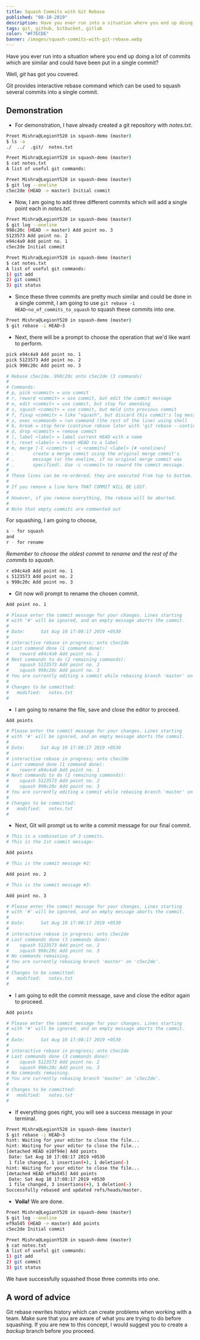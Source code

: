 ```yaml
---
title: Squash Commits with Git Rebase
published: "08-10-2019"
description: Have you ever run into a situation where you end up doing a lot of commits which are similar and could have been put in a single commit? Well, git has got you covered!
tags: git, github, bitbucket, gitlab
color: "#F7ECDE"
banner: /images/squash-commits-with-git-rebase.webp
---
```


Have you ever run into a situation where you end up doing a lot of commits which are similar and could have been put in a single commit?

Well, _git_ has got you covered.

Git provides interactive rebase command which can be used to squash several commits into a single commit.

## Demonstration

- For demonstration, I have already created a git repository with _notes.txt_.

```bash
Preet Mishra@LegionY520 in squash-demo (master)
$ ls -a
./  ../  .git/  notes.txt
```

```bash
Preet Mishra@LegionY520 in squash-demo (master)
$ cat notes.txt
A list of useful git commands:
```

```bash
Preet Mishra@LegionY520 in squash-demo (master)
$ git log --oneline
c5ec2de (HEAD -> master) Initial commit
```

- Now, I am going to add three different commits which will add a single point each in _notes.txt_.

```bash
Preet Mishra@LegionY520 in squash-demo (master)
$ git log --oneline
998c20c (HEAD -> master) Add point no. 3
5123573 Add point no. 2
e94c4a9 Add point no. 1
c5ec2de Initial commit
```

```bash
Preet Mishra@LegionY520 in squash-demo (master)
$ cat notes.txt
A list of useful git commands:
1) git add
2) git commit
3) git status
```

- Since these three commits are pretty much similar and could be done in a single commit, I am going to use `git rebase -i HEAD~no_of_commits_to_squash` to squash these commits into one.

```bash
Preet Mishra@LegionY520 in squash-demo (master)
$ git rebase -i HEAD~3
```

- Next, there will be a prompt to choose the operation that we'd like want to perform.

```bash
pick e94c4a9 Add point no. 1
pick 5123573 Add point no. 2
pick 998c20c Add point no. 3

# Rebase c5ec2de..998c20c onto c5ec2de (3 commands)
#
# Commands:
# p, pick <commit> = use commit
# r, reword <commit> = use commit, but edit the commit message
# e, edit <commit> = use commit, but stop for amending
# s, squash <commit> = use commit, but meld into previous commit
# f, fixup <commit> = like "squash", but discard this commit's log message
# x, exec <command> = run command (the rest of the line) using shell
# b, break = stop here (continue rebase later with 'git rebase --continue')
# d, drop <commit> = remove commit
# l, label <label> = label current HEAD with a name
# t, reset <label> = reset HEAD to a label
# m, merge [-C <commit> | -c <commit>] <label> [# <oneline>]
# .       create a merge commit using the original merge commit's
# .       message (or the oneline, if no original merge commit was
# .       specified). Use -c <commit> to reword the commit message.
#
# These lines can be re-ordered; they are executed from top to bottom.
#
# If you remove a line here THAT COMMIT WILL BE LOST.
#
# However, if you remove everything, the rebase will be aborted.
#
# Note that empty commits are commented out
```

For squashing, I am going to choose,

```bash
s - for squash
and
r - for rename
```

_Remember to choose the oldest commit to rename and the rest of the commits to squash._

```bash
r e94c4a9 Add point no. 1
s 5123573 Add point no. 2
s 998c20c Add point no. 3
```

- Git now will prompt to rename the chosen commit.

```bash
Add point no. 1

# Please enter the commit message for your changes. Lines starting
# with '#' will be ignored, and an empty message aborts the commit.
#
# Date:      Sat Aug 10 17:08:17 2019 +0530
#
# interactive rebase in progress; onto c5ec2de
# Last command done (1 command done):
#    reword e94c4a9 Add point no. 1
# Next commands to do (2 remaining commands):
#    squash 5123573 Add point no. 2
#    squash 998c20c Add point no. 3
# You are currently editing a commit while rebasing branch 'master' on 'c5ec2de'.
#
# Changes to be committed:
#	modified:   notes.txt
#
```

- I am going to rename the file, save and close the editor to proceed.

```bash
Add points

# Please enter the commit message for your changes. Lines starting
# with '#' will be ignored, and an empty message aborts the commit.
#
# Date:      Sat Aug 10 17:08:17 2019 +0530
#
# interactive rebase in progress; onto c5ec2de
# Last command done (1 command done):
#    reword e94c4a9 Add point no. 1
# Next commands to do (2 remaining commands):
#    squash 5123573 Add point no. 2
#    squash 998c20c Add point no. 3
# You are currently editing a commit while rebasing branch 'master' on 'c5ec2de'.
#
# Changes to be committed:
#	modified:   notes.txt
#
```

- Next, Git will prompt us to write a commit message for our final commit.

```bash
# This is a combination of 3 commits.
# This is the 1st commit message:

Add points

# This is the commit message #2:

Add point no. 2

# This is the commit message #3:

Add point no. 3

# Please enter the commit message for your changes. Lines starting
# with '#' will be ignored, and an empty message aborts the commit.
#
# Date:      Sat Aug 10 17:08:17 2019 +0530
#
# interactive rebase in progress; onto c5ec2de
# Last commands done (3 commands done):
#    squash 5123573 Add point no. 2
#    squash 998c20c Add point no. 3
# No commands remaining.
# You are currently rebasing branch 'master' on 'c5ec2de'.
#
# Changes to be committed:
#	modified:   notes.txt
#
```

- I am going to edit the commit message, save and close the editor again to proceed.

```bash
Add points

# Please enter the commit message for your changes. Lines starting
# with '#' will be ignored, and an empty message aborts the commit.
#
# Date:      Sat Aug 10 17:08:17 2019 +0530
#
# interactive rebase in progress; onto c5ec2de
# Last commands done (3 commands done):
#    squash 5123573 Add point no. 2
#    squash 998c20c Add point no. 3
# No commands remaining.
# You are currently rebasing branch 'master' on 'c5ec2de'.
#
# Changes to be committed:
#	modified:   notes.txt
#
```

- If everything goes right, you will see a success message in your terminal.

```bash
Preet Mishra@LegionY520 in squash-demo (master)
$ git rebase -i HEAD~3
hint: Waiting for your editor to close the file...
hint: Waiting for your editor to close the file...
[detached HEAD e10f94e] Add points
 Date: Sat Aug 10 17:08:17 2019 +0530
 1 file changed, 1 insertion(+), 1 deletion(-)
hint: Waiting for your editor to close the file...
[detached HEAD ef9a545] Add points
 Date: Sat Aug 10 17:08:17 2019 +0530
 1 file changed, 3 insertions(+), 1 deletion(-)
Successfully rebased and updated refs/heads/master.
```

- **Voila!** We are done.

```bash
Preet Mishra@LegionY520 in squash-demo (master)
$ git log --oneline
ef9a545 (HEAD -> master) Add points
c5ec2de Initial commit
```

```bash
Preet Mishra@LegionY520 in squash-demo (master)
$ cat notes.txt
A list of useful git commands:
1) git add
2) git commit
3) git status
```

We have successfully squashed those three commits into one.

## A word of advice

Git rebase rewrites history which can create problems when working with a team. Make sure that you are aware of what you are trying to do before squashing.
If you are new to this concept, I would suggest you to create a _backup_ branch before you proceed.
